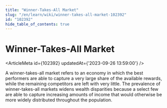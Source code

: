 ```yaml
---
title: "Winner-Takes-All Market"
slug: "/en/learn/wiki/winner-takes-all-market-102392"
id: "102392"
hide_table_of_contents: true
---
```



# Winner-Takes-All Market

<ArticleMeta id={102392} updatedAt={'2023-09-26 13:59:00'} />
<div className='border-solid border-b border-t-0 my-4 border-[var(--ifm-color-gray-300)]' />

A winner-takes-all market refers to an economy in which the best performers are able to capture a very large share of the available rewards, while the remaining competitors are left with very little. The prevalence of winner-takes-all markets widens wealth disparities because a select few are able to capture increasing amounts of income that would otherwise be more widely distributed throughout the population.
